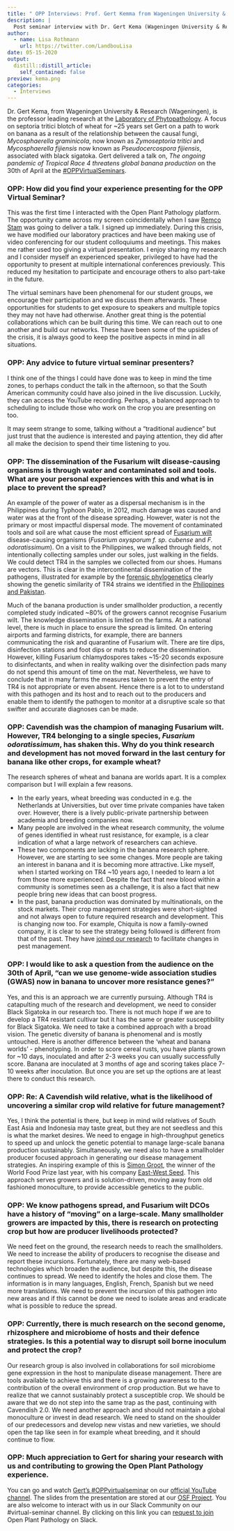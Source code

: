 ```yaml
---
title: " OPP Interviews: Prof. Gert Kemma from Wageningen University & Research"
description: |
  Post seminar interview with Dr. Gert Kema (Wageningen University & Research), is the professor leading research at the Laboratory of Phytopathology. A focus on septoria tritici blotch of wheat for ~25 years set Gert on a path to work on banana as a result of the relationship between the causal fungi, _Mycosphaerella graminicola_, now known as _Zymoseptoria tritici_ and _Mycosphaerella fijiensis_ now known as _Pseudocercospora fijiensis_, associated with black sigatoka.
author:
  - name: Lisa Rothmann
    url: https://twitter.com/LandbouLisa
date: 05-15-2020
output:
  distill::distill_article:
    self_contained: false
preview: kema.png
categories:
  - Interviews
---
```


Dr. Gert Kema, from Wageningen University & Research (Wageningen), is the professor leading research at the [Laboratory of Phytopathology](https://www.wur.nl/en/Research-Results/Chair-groups/Plant-Sciences/Laboratory-of-Phytopathology.htm).
A focus on septoria tritici blotch of wheat for \~25 years set Gert on a path to work on banana as a result of the relationship between the causal fungi, *Mycosphaerella graminicola*, now known as *Zymoseptoria tritici* and *Mycosphaerella fijiensis* now known as *Pseudocercospora fijiensis*, associated with black sigatoka.
Gert delivered a talk on, *The ongoing pandemic of Tropical Race 4 threatens global banana production* on the 30th of April at the [#OPPVirtualSeminars](https://openplantpathology.org/virtual_seminars/2020-04-30-gert-kema/).

### OPP: How did you find your experience presenting for the OPP Virtual Seminar?

This was the first time I interacted with the Open Plant Pathology platform.
The opportunity came across my screen coincidentally when I saw [Remco Stam](https://openplantpathology.org/virtual_seminars/2020-04-06-remco-stam/) was going to deliver a talk.
I signed up immediately.
During this crisis, we have modified our laboratory practices and have been making use of video conferencing for our student colloquiums and meetings.
This makes me rather used too giving a virtual presentation.
I enjoy sharing my research and I consider myself an experienced speaker, privileged to have had the opportunity to present at multiple international conferences previously.
This reduced my hesitation to participate and encourage others to also part-take in the future.

The virtual seminars have been phenomenal for our student groups, we encourage their participation and we discuss them afterwards.
These opportunities for students to get exposure to speakers and multiple topics they may not have had otherwise.
Another great thing is the potential collaborations which can be built during this time.
We can reach out to one another and build our networks.
These have been some of the upsides of the crisis, it is always good to keep the positive aspects in mind in all situations.

### OPP: Any advice to future virtual seminar presenters?

I think one of the things I could have done was to keep in mind the time zones, to perhaps conduct the talk in the afternoon, so that the South American community could have also joined in the live discussion.
Luckily, they can access the YouTube recording.
Perhaps, a balanced approach to scheduling to include those who work on the crop you are presenting on too.

It may seem strange to some, talking without a “traditional audience” but just trust that the audience is interested and paying attention, they did after all make the decision to spend their time listening to you.

### OPP: The dissemination of the Fusarium wilt disease-causing organisms is through water and contaminated soil and tools. What are your personal experiences with this and what is in place to prevent the spread?

An example of the power of water as a dispersal mechanism is in the Philippines during Typhoon Pablo, in 2012, much damage was caused and water was at the front of the disease spreading.
However, water is not the primary or most impactful dispersal mode.
The movement of contaminated tools and soil are what cause the most efficient spread of [Fusarium wilt](https://fusariumwilt.org/index.php/en/about-fusarium-wilt/) disease-causing organisms (*Fusarium oxysporum f. sp. cubense* and *F. odoratissimum*).
On a visit to the Philippines, we walked through fields, not intentionally collecting samples under our soles, just walking in the fields.
We could detect TR4 in the samples we collected from our shoes.
Humans are vectors.
This is clear in the intercontinental dissemination of the pathogens, illustrated for example by the [forensic phylogenetics](https://www.frontiersin.org/articles/10.3389/fpls.2018.00457/full#B13) clearly showing the genetic similarity of TR4 strains we identified in the [Philippines and Pakistan](https://apsjournals.apsnet.org/doi/10.1094/PDIS-12-14-1356-PDN).

Much of the banana production is under smallholder production, a recently completed study indicated \~80% of the growers cannot recognise Fusarium wilt.
The knowledge dissemination is limited on the farms.
At a national level, there is much in place to ensure the spread is limited.
On entering airports and farming districts, for example, there are banners communicating the risk and quarantine of Fusarium wilt.
There are tire dips, disinfection stations and foot dips or mats to reduce the dissemination.
However, killing Fusarium chlamydospores takes \~15-20 seconds exposure to disinfectants, and when in reality walking over the disinfection pads many do not spend this amount of time on the mat.
Nevertheless, we have to conclude that in many farms the measures taken to prevent the entry of TR4 is not appropriate or even absent.
Hence there is a lot to to understand with this pathogen and its host and to reach out to the producers and enable them to identify the pathogen to monitor at a disruptive scale so that swifter and accurate diagnoses can be made.

### OPP: Cavendish was the champion of managing Fusarium wilt. However, TR4 belonging to a single species, *Fusarium odoratissimum*, has shaken this. Why do you think research and development has not moved forward in the last century for banana like other crops, for example wheat?

The research spheres of wheat and banana are worlds apart.
It is a complex comparison but I will explain a few reasons.

-   In the early years, wheat breeding was conducted in e.g. the Netherlands at Universities, but over time private companies have taken over. However, there is a lively public-private partnership between academia and breeding companies now.\
-   Many people are involved in the wheat research community, the volume of genes identified in wheat rust resistance, for example, is a clear indication of what a large network of researchers can achieve.\
-   These two components are lacking in the banana research sphere. However, we are starting to see some changes. More people are taking an interest in banana and it is becoming more attractive. Like myself, when I started working on TR4 \~10 years ago, I needed to learn a lot from those more experienced. Despite the fact that new blood within a community is sometimes seen as a challenge, it is also a fact that new people bring new ideas that can boost progress.\
-   In the past, banana production was dominated by multinationals, on the stock markets. Their crop management strategies were short-sighted and not always open to future required research and development. This is changing now too. For example, Chiquita is now a family-owned company, it is clear to see the strategy being followed is different from that of the past. They have [joined our research](https://www.ccrs.uzh.ch/dam/jcr:70d266cb-5f87-41fe-9b6b-c9dd4ace9608/Press%20Release_UnivWageningen_Chiquita_20180723_EN.pdf) to facilitate changes in pest management.

### OPP: I would like to ask a question from the audience on the 30th of April, “can we use genome-wide association studies (GWAS) now in banana to uncover more resistance genes?”

Yes, and this is an approach we are currently pursuing.
Although TR4 is catapulting much of the research and development, we need to consider Black Sigatoka in our research too.
There is not much hope if we are to develop a TR4 resistant cultivar but it has the same or greater susceptibility for Black Sigatoka.
We need to take a combined approach with a broad vision.
The genetic diversity of banana is phenomenal and is mostly untouched.
Here is another difference between the ‘wheat and banana worlds’ - phenotyping.
In order to score cereal rusts, you have plants grown for \~10 days, inoculated and after 2-3 weeks you can usually successfully score.
Banana are inoculated at 3 months of age and scoring takes place 7-10 weeks after inoculation.
But once you are set up the options are at least there to conduct this research.

### OPP: Re: A Cavendish wild relative, what is the likelihood of uncovering a similar crop wild relative for future management?

Yes, I think the potential is there, but keep in mind wild relatives of South East Asia and Indonesia may taste great, but they are not seedless and this is what the market desires.
We need to engage in high-throughput genetics to speed up and unlock the genetic potential to manage large-scale banana production sustainably.
Simultaneously, we need also to have a smallholder producer focused approach in generating our disease management strategies.
An inspiring example of this is [Simon Groot](https://www.worldfoodprize.org/en/laureates/2019_groot/), the winner of the World Food Prize last year, with his company [East-West Seed](https://www.eastwestseed.com/aboutus/organization).
This approach serves growers and is solution-driven, moving away from old fashioned monoculture, to provide accessible genetics to the public.

### OPP: We know pathogens spread, and Fusarium wilt DCOs have a history of “moving” on a large-scale. Many smallholder growers are impacted by this, there is research on protecting crop but how are producer livelihoods protected?

We need feet on the ground, the research needs to reach the smallholders.
We need to increase the ability of producers to recognise the disease and report these incursions.
Fortunately, there are many web-based technologies which broaden the audience, but despite this, the disease continues to spread.
We need to identify the holes and close them.
The information is in many languages, English, French, Spanish but we need more translations.
We need to prevent the incursion of this pathogen into new areas and if this cannot be done we need to isolate areas and eradicate what is possible to reduce the spread.

### OPP: Currently, there is much research on the second genome, rhizosphere and microbiome of hosts and their defence strategies. Is this a potential way to disrupt soil borne inoculum and protect the crop?

Our research group is also involved in collaborations for soil microbiome gene expression in the host to manipulate disease management.
There are tools available to achieve this and there is a growing awareness to the contribution of the overall environment of crop production.
But we have to realize that we cannot sustainably protect a susceptible crop.
We should be aware that we do not step into the same trap as the past, continuing with Cavendish 2.0.
We need another approach and should not maintain a global monoculture or invest in dead research.
We need to stand on the shoulder of our predecessors and develop new vistas and new varieties, we should open the tap like seen in for example wheat breeding, and it should continue to flow.

### OPP: Much appreciation to Gert for sharing your research with us and contributing to growing the Open Plant Pathology experience.

You can go and watch [Gert’s #OPPvirtualseminar](https://www.youtube.com/watch?v=t9DARCO0wE8&t=1533s) on our [official YouTube channel](https://www.youtube.com/channel/UCo-1ijIA_nECqzwzeW2X9RA).
The slides from the presentation are stored at our [OSF Project](https://osf.io/fesv5/).
You are also welcome to interact with us in our Slack Community on our #virtual-seminar channel.
By clicking on this link you can [request to join](https://communityinviter.com/apps/openplantpathology/open-plant-pathology) Open Plant Pathology on Slack.
